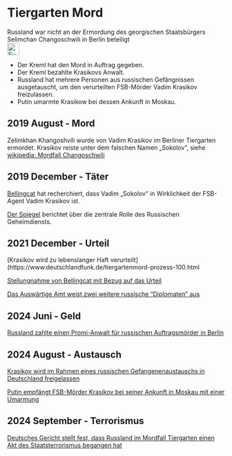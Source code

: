 # Tiergarten Mord {#sec-denial-zoomurder}

::: {.callout-caution title="Myth"}
Russland war nicht an der Ermordung des georgischen Staatsbürgers Selimchan Changoschwili in Berlin beteiligt
[<br>![Suche nach Stichwort in EUvsDisinfo](../all_common_img/EUvsDisinfo_400x240.jpg){height=2em}](https://euvsdisinfo.eu/disinformation-cases/?text=krasikov&sort=relevance)
:::

::: {.callout-tip title="Truth"}
- Der Kreml hat den Mord in Auftrag gegeben.
- Der Kreml bezahlte Krasikovs Anwalt. 
- Russland hat mehrere Personen aus russischen Gefängnissen ausgetauscht, um den verurteilten FSB-Mörder Vadim Krasikov freizulassen.
- Putin umarmte Krasikow bei dessen Ankunft in Moskau.
:::


## 2019 August - Mord

Zelimkhan Khangoshvili wurde von Vadim Krasikov im Berliner Tiergarten ermordet. Krasikov reiste unter dem falschen Namen „Sokolov“, siehe 
[wikipedia: Mordfall Changoschwili](https://de.wikipedia.org/wiki/Mordfall_Selimchan_Changoschwili)


## 2019 December - Täter

[Bellingcat](https://www.bellingcat.com/news/uk-and-europe/2019/12/03/identifying-the-berlin-bicycle-assassin-part-1-from-moscow-to-berlin/) hat recherchiert, dass Vadim „Sokolov“ in Wirklichkeit der FSB-Agent Vadim Krasikov ist.

[Der Spiegel](https://www.spiegel.de/politik/deutschland/russischer-geheimdienst-spielte-offenbar-zentrale-rolle-bei-erschiessung-a-9d54908f-8b04-46e8-bf21-261a0874f3e3) berichtet über die zentrale Rolle des Russischen Geheimdiensts.


## 2021 December - Urteil 

[Krasikov wird zu lebenslanger Haft verurteilt](https://www.deutschlandfunk.de/tiergartenmord-prozess-100.html

[Stellungnahme von Bellingcat mit Bezug auf das Urteil](https://www.bellingcat.com/bellingcat-statement-on-verdict-of-berlin-kammergericht-tiergarten-murder/)

[Das Auswärtige Amt weist zwei weitere russische "Diplomaten" aus](https://www.auswaertiges-amt.de/de/newsroom/baerbock-tiergartenmord-2501938)


## 2024 Juni - Geld

[Russland zahlte einen Promi-Anwalt für russischen Auftragsmörder in Berlin](
[https://www.derstandard.de/story/3000000222387/russland-zahlte-promi-anwalt-fuer-russischen-auftragsmoerder-in-berlin](https://www.derstandard.de/story/3000000222387/russland-zahlte-promi-anwalt-fuer-russischen-auftragsmoerder-in-berlin))



## 2024 August - Austausch

[Krasikov wird im Rahmen eines russischen Gefangenenaustauschs in Deutschland freigelassen](https://www.thelocal.de/20240801/vadim-krasikov-convicted-hitman-freed-from-germany-in-russian-prisoner-swap)

[Putin empfängt FSB-Mörder Krasikov bei seiner Ankunft in Moskau mit einer Umarmung](https://www.youtube.com/watch?v=adsEN7Z49iY)


## 2024 September - Terrorismus

[Deutsches Gericht stellt fest, dass Russland im Mordfall Tiergarten einen Akt des Staatsterrorismus begangen hat](https://gpil.jura.uni-bonn.de/2024/09/the-tiergarten-murder-german-court-finds-russia-committed-an-act-of-state-terrorism/)

